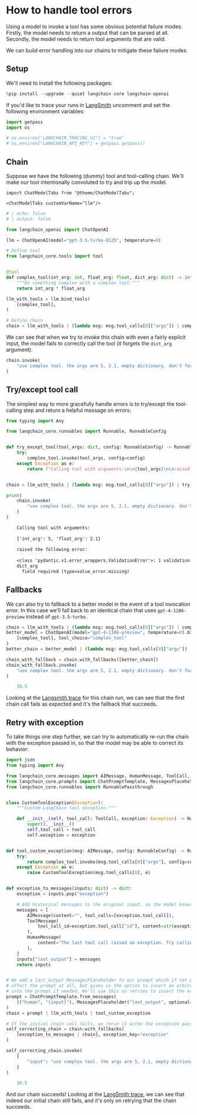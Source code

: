 # How to handle tool errors

Using a model to invoke a tool has some obvious potential failure modes. Firstly, the model needs to return a output that can be parsed at all. Secondly, the model needs to return tool arguments that are valid.

We can build error handling into our chains to mitigate these failure modes.
## Setup

We'll need to install the following packages:

```python
%pip install --upgrade --quiet langchain-core langchain-openai
```

If you'd like to trace your runs in [LangSmith](/docs/langsmith/) uncomment and set the following environment variables:

```python
import getpass
import os

# os.environ["LANGCHAIN_TRACING_V2"] = "true"
# os.environ["LANGCHAIN_API_KEY"] = getpass.getpass()
```

## Chain

Suppose we have the following (dummy) tool and tool-calling chain. We'll make our tool intentionally convoluted to try and trip up the model.

```{=mdx}
import ChatModelTabs from "@theme/ChatModelTabs";

<ChatModelTabs customVarName="llm"/>
```

```python
# | echo: false
# | output: false

from langchain_openai import ChatOpenAI

llm = ChatOpenAI(model="gpt-3.5-turbo-0125", temperature=0)
```


```python
# Define tool
from langchain_core.tools import tool


@tool
def complex_tool(int_arg: int, float_arg: float, dict_arg: dict) -> int:
    """Do something complex with a complex tool."""
    return int_arg * float_arg
```


```python
llm_with_tools = llm.bind_tools(
    [complex_tool],
)
```


```python
# Define chain
chain = llm_with_tools | (lambda msg: msg.tool_calls[0]["args"]) | complex_tool
```

We can see that when we try to invoke this chain with even a fairly explicit input, the model fails to correctly call the tool (it forgets the `dict_arg` argument).

```python
chain.invoke(
    "use complex tool. the args are 5, 2.1, empty dictionary. don't forget dict_arg"
)
```

## Try/except tool call

The simplest way to more gracefully handle errors is to try/except the tool-calling step and return a helpful message on errors:

```python
from typing import Any

from langchain_core.runnables import Runnable, RunnableConfig


def try_except_tool(tool_args: dict, config: RunnableConfig) -> Runnable:
    try:
        complex_tool.invoke(tool_args, config=config)
    except Exception as e:
        return f"Calling tool with arguments:\n\n{tool_args}\n\nraised the following error:\n\n{type(e)}: {e}"


chain = llm_with_tools | (lambda msg: msg.tool_calls[0]["args"]) | try_except_tool
```


```python
print(
    chain.invoke(
        "use complex tool. the args are 5, 2.1, empty dictionary. don't forget dict_arg"
    )
)
```


<CodeOutputBlock lang="python">

```default
    Calling tool with arguments:
    
    {'int_arg': 5, 'float_arg': 2.1}
    
    raised the following error:
    
    <class 'pydantic.v1.error_wrappers.ValidationError'>: 1 validation error for complex_toolSchema
    dict_arg
      field required (type=value_error.missing)
```

</CodeOutputBlock>

## Fallbacks

We can also try to fallback to a better model in the event of a tool invocation error. In this case we'll fall back to an identical chain that uses `gpt-4-1106-preview` instead of `gpt-3.5-turbo`.

```python
chain = llm_with_tools | (lambda msg: msg.tool_calls[0]["args"]) | complex_tool
better_model = ChatOpenAI(model="gpt-4-1106-preview", temperature=0).bind_tools(
    [complex_tool], tool_choice="complex_tool"
)
better_chain = better_model | (lambda msg: msg.tool_calls[0]["args"]) | complex_tool

chain_with_fallback = chain.with_fallbacks([better_chain])
chain_with_fallback.invoke(
    "use complex tool. the args are 5, 2.1, empty dictionary. don't forget dict_arg"
)
```


<CodeOutputBlock lang="python">

```python
    10.5
```

</CodeOutputBlock>

Looking at the [Langsmith trace](https://smith.langchain.com/public/00e91fc2-e1a4-4b0f-a82e-e6b3119d196c/r) for this chain run, we can see that the first chain call fails as expected and it's the fallback that succeeds.
## Retry with exception

To take things one step further, we can try to automatically re-run the chain with the exception passed in, so that the model may be able to correct its behavior:

```python
import json
from typing import Any

from langchain_core.messages import AIMessage, HumanMessage, ToolCall, ToolMessage
from langchain_core.prompts import ChatPromptTemplate, MessagesPlaceholder
from langchain_core.runnables import RunnablePassthrough


class CustomToolException(Exception):
    """Custom LangChain tool exception."""

    def __init__(self, tool_call: ToolCall, exception: Exception) -> None:
        super().__init__()
        self.tool_call = tool_call
        self.exception = exception


def tool_custom_exception(msg: AIMessage, config: RunnableConfig) -> Runnable:
    try:
        return complex_tool.invoke(msg.tool_calls[0]["args"], config=config)
    except Exception as e:
        raise CustomToolException(msg.tool_calls[0], e)


def exception_to_messages(inputs: dict) -> dict:
    exception = inputs.pop("exception")

    # Add historical messages to the original input, so the model knows that it made a mistake with the last tool call.
    messages = [
        AIMessage(content="", tool_calls=[exception.tool_call]),
        ToolMessage(
            tool_call_id=exception.tool_call["id"], content=str(exception.exception)
        ),
        HumanMessage(
            content="The last tool call raised an exception. Try calling the tool again with corrected arguments. Do not repeat mistakes."
        ),
    ]
    inputs["last_output"] = messages
    return inputs


# We add a last_output MessagesPlaceholder to our prompt which if not passed in doesn't
# affect the prompt at all, but gives us the option to insert an arbitrary list of Messages
# into the prompt if needed. We'll use this on retries to insert the error message.
prompt = ChatPromptTemplate.from_messages(
    [("human", "{input}"), MessagesPlaceholder("last_output", optional=True)]
)
chain = prompt | llm_with_tools | tool_custom_exception

# If the initial chain call fails, we rerun it withe the exception passed in as a message.
self_correcting_chain = chain.with_fallbacks(
    [exception_to_messages | chain], exception_key="exception"
)
```


```python
self_correcting_chain.invoke(
    {
        "input": "use complex tool. the args are 5, 2.1, empty dictionary. don't forget dict_arg"
    }
)
```


<CodeOutputBlock lang="python">

```python
    10.5
```

</CodeOutputBlock>

And our chain succeeds! Looking at the [LangSmith trace](https://smith.langchain.com/public/c11e804c-e14f-4059-bd09-64766f999c14/r), we can see that indeed our initial chain still fails, and it's only on retrying that the chain succeeds.